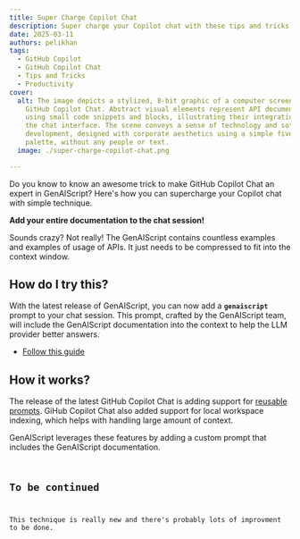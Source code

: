 ```yaml
---
title: Super Charge Copilot Chat
description: Super charge your Copilot chat with these tips and tricks.
date: 2025-03-11
authors: pelikhan
tags:
  - GitHub Copilot
  - GitHub Copilot Chat
  - Tips and Tricks
  - Productivity
cover:
  alt: The image depicts a stylized, 8-bit graphic of a computer screen showcasing
    GitHub Copilot Chat. Abstract visual elements represent API documentation
    using small code snippets and blocks, illustrating their integration within
    the chat interface. The scene conveys a sense of technology and software
    development, designed with corporate aesthetics using a simple five-color
    palette, without any people or text.
  image: ./super-charge-copilot-chat.png

---
```



Do you know to know an awesome trick to make GitHub Copilot Chat an expert in GenAIScript?
Here's how you can supercharge your Copilot chat with simple technique.

**Add your entire documentation to the chat session!**

Sounds crazy? Not really! The GenAIScript contains countless examples and examples of usage of APIs. It just needs to be compressed
to fit into the context window.

## How do I try this?

With the latest release of GenAIScript, you can now add a **`genaiscript`** prompt to your chat session.
This prompt, crafted by the GenAIScript team, will include the GenAIScript documentation
into the context to help the LLM provider better answers.

<YouTube id="https://youtu.be/0GkbxnW0J34" posterQuality="high" />

- [Follow this guide](/genaiscript/reference/vscode/github-copilot-chat/#genaiscript-custom-prompt)

## How it works?

The release of the latest GitHub Copilot Chat is adding support for [reusable prompts](https://code.visualstudio.com/docs/copilot/copilot-customization#_reusable-prompt-files-experimental).
GiHub Copilot Chat also added support for local workspace indexing, which helps with handling large amount of context.

GenAIScript leverages these features by adding a custom prompt that includes the GenAIScript documentation.

<Code
    code={prompt}
    wrap={true}
    lang="text"
    title=".genaiscript/prompts/genaiscript.prompt.md"
/>

## To be continued

This technique is really new and there's probably lots of improvment to be done.